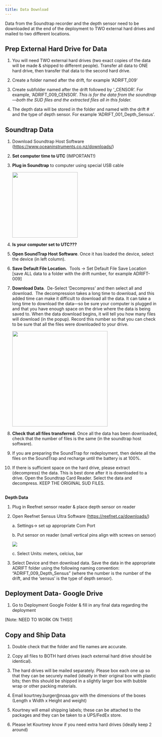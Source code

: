 ```yaml
---
title: Data Download
---
```


Data from the Soundtrap recorder and the depth sensor need to be downloaded at the end of the deployment to TWO external hard drives and mailed to two different locations.

## **Prep External Hard Drive for Data**

1.  You will need TWO external hard drives (two exact copies of the data will be made & shipped to different people). Transfer all data to ONE hard drive, then transfer that data to the second hard drive.

2.  Create a folder named after the drift, for example 'ADRIFT_009'

3.  Create subfolder named after the drift followed by '\_CENSOR'. For example, 'ADRIFT_009_CENSOR'. *This is for the data from the soundtrap---both the SUD files and the extracted files all in this folder.*

4.  The depth data will be stored in the folder and named with the drift \# and the type of depth sensor. For example 'ADRIFT_001_Depth_Sensus'.

## **Soundtrap Data**

1.  Download Soundtrap Host Software (<https://www.oceaninstruments.co.nz/downloads/>)

2.  **Set computer time to UTC** (IMPORTANT!)

3.  **Plug in Soundtrap** to computer using special USB cable

    ![](images/paste-848B31C5.png){width="216"}

4.  **Is your computer set to UTC???**

5.  **Open SoundTrap Host Software**. Once it has loaded the device, select the device (in left column).

6.  **Save Default File Location.**  Tools -\> Set Default File Save Location \[save ALL data to a folder with the drift number, for example ADRIFT-009\]

7.  **Download Data**.  De-Select 'Decompress' and then select all and download.  The decompression takes a long time to download, and this added time can make it difficult to download all the data. It can take a long time to download the data---so be sure your computer is plugged in and that you have enough space on the drive where the data is being saved to. When the data download begins, it will tell you how many files will download (in the popup). Record this number so that you can check to be sure that all the files were downloaded to your drive.

    ![](images/paste-3CC5186B.png){width="315"}

8.  **Check that all files transferred**. Once all the data has been downloaded, check that the number of files is the same (in the soundtrap host software).

9.  If you are preparing the SoundTrap for redeployment, then delete all the files on the SoundTrap and recharge until the battery is at 100%.

10. If there is sufficient space on the hard drive, please extract (decompress) the data. This is best done after it is downloaded to a drive. Open the Soundtrap Card Reader. Select the data and decompress. KEEP THE ORIGINAL SUD FILES.

## 

**Depth Data**

1.  Plug in Reefnet sensor reader & place depth sensor on reader

2.  Open Reefnet Sensus Ultra Software (<https://reefnet.ca/downloads/>)

    a\. Settings-\> set up appropriate Com Port

    b\. Put sensor on reader (small vertical pins align with screws on sensor)

    ![](images/paste-49FB4E21.png)

    c\. Select Units: meters, celcius, bar

3.  Select Device and then download data. Save the data in the appropriate ADRIFT folder using the following naming convention: "ADRIFT_009_Depth_Sensus" (where the number is the number of the drift, and the 'sensus' is the type of depth sensor).

## **Deployment Data- Google Drive**

1.  Go to Deployment Google Folder & fill in any final data regarding the deployment

\[Note: NEED TO WORK ON THIS!\]

## **Copy and Ship Data**

1.  Double check that the folder and file names are accurate.

2.  Copy all files to BOTH hard drives (each external hard drive should be identical).

3.  The hard drives will be mailed separately. Please box each one up so that they can be securely mailed (ideally in their original box with plastic bits; then this should be shipped in a slightly larger box with bubble wrap or other packing materials.

4.  Email kourtney.burger\@noaa.gov with the dimensions of the boxes (Length x Width x Height and weight)

5.  Kourtney will email shipping labels; these can be attached to the packages and they can be taken to a UPS/FedEx store.

6.  Please let Kourtney know if you need extra hard drives (ideally keep 2 around)
